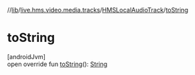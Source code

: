 //[lib](/api-reference/android/v2/home/content)/[live.hms.video.media.tracks](../index)/[HMSLocalAudioTrack](index)/[toString](to-string)

# toString

[androidJvm]\
open override fun [toString](to-string)(): [String](https://kotlinlang.org/api/latest/jvm/stdlib/kotlin/-string/index.html)
